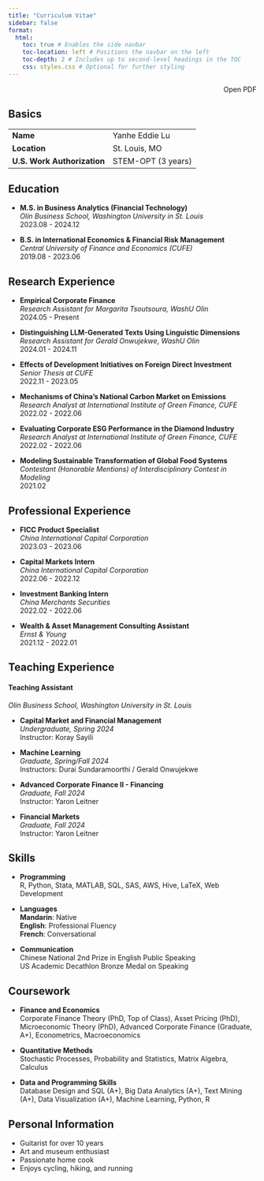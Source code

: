 ```yaml
---
title: "Curriculum Vitae"
sidebar: false
format:
  html:
    toc: true # Enables the side navbar
    toc-location: left # Positions the navbar on the left
    toc-depth: 2 # Includes up to second-level headings in the TOC
    css: styles.css # Optional for further styling
---
```


<div style="text-align: right; margin-bottom: 20px;">
  <a href="cv.pdf" target="_blank" style="text-decoration: none;">
    <i class="fas fa-file-pdf" style="font-size: 1.5em; color: #d32f2f;"></i> Open PDF
  </a>
</div>

## Basics
<table style="border-collapse: collapse; width: 100%;">
  <tr>
    <td><strong>Name</strong></td>
    <td>Yanhe Eddie Lu</td>
  </tr>
  <tr>
    <td><strong>Location</strong></td>
    <td>St. Louis, MO</td>
  </tr>
  <tr>
    <td><strong>U.S. Work Authorization</strong></td>
    <td>STEM-OPT (3 years)</td>
  </tr>
</table>



## Education
- **M.S. in Business Analytics (Financial Technology)**  
  *Olin Business School, Washington University in St. Louis*  
  2023.08 - 2024.12  

- **B.S. in International Economics & Financial Risk Management**  
  *Central University of Finance and Economics (CUFE)*  
  2019.08 - 2023.06  



## Research Experience

- **Empirical Corporate Finance**  
  *Research Assistant for Margarita Tsoutsoura, WashU Olin*  
  2024.05 - Present  

- **Distinguishing LLM-Generated Texts Using Linguistic Dimensions**  
  *Research Assistant for Gerald Onwujekwe, WashU Olin*  
  2024.01 - 2024.11  

- **Effects of Development Initiatives on Foreign Direct Investment**  
  *Senior Thesis at CUFE*  
  2022.11 - 2023.05  

- **Mechanisms of China's National Carbon Market on Emissions**  
  *Research Analyst at International Institute of Green Finance, CUFE*  
  2022.02 - 2022.06  

- **Evaluating Corporate ESG Performance in the Diamond Industry**  
  *Research Analyst at International Institute of Green Finance, CUFE*  
  2022.02 - 2022.06  

- **Modeling Sustainable Transformation of Global Food Systems**  
  *Contestant (Honorable Mentions) of Interdisciplinary Contest in Modeling*  
  2021.02  




## Professional Experience

- **FICC Product Specialist**  
  *China International Capital Corporation*  
  2023.03 - 2023.06  

- **Capital Markets Intern**  
  *China International Capital Corporation*  
  2022.06 - 2022.12  

- **Investment Banking Intern**  
  *China Merchants Securities*  
  2022.02 - 2022.06  

- **Wealth & Asset Management Consulting Assistant**  
  *Ernst & Young*  
  2021.12 - 2022.01  




## Teaching Experience
#### Teaching Assistant  
*Olin Business School, Washington University in St. Louis*  

- **Capital Market and Financial Management**  
  *Undergraduate, Spring 2024*  
  Instructor: Koray Sayili

- **Machine Learning**  
  *Graduate, Spring/Fall 2024*  
  Instructors: Durai Sundaramoorthi / Gerald Onwujekwe

- **Advanced Corporate Finance II - Financing**  
  *Graduate, Fall 2024*  
  Instructor: Yaron Leitner 

- **Financial Markets**  
  *Graduate, Fall 2024*  
  Instructor: Yaron Leitner




## Skills

- **Programming**  
  R, Python, Stata, MATLAB, SQL, SAS, AWS, Hive, LaTeX, Web Development  

- **Languages**  
  **Mandarin**: Native  
  **English**: Professional Fluency  
  **French**: Conversational  

- **Communication**  
  Chinese National 2nd Prize in English Public Speaking  
  US Academic Decathlon Bronze Medal on Speaking  


## Coursework

- **Finance and Economics**  
  Corporate Finance Theory (PhD, Top of Class), Asset Pricing (PhD), Microeconomic Theory (PhD), Advanced Corporate Finance (Graduate, A+), Econometrics, Macroeconomics  

- **Quantitative Methods**  
  Stochastic Processes, Probability and Statistics, Matrix Algebra, Calculus  

- **Data and Programming Skills**  
  Database Design and SQL (A+), Big Data Analytics (A+), Text Mining (A+), Data Visualization (A+), Machine Learning, Python, R  



## Personal Information
- Guitarist for over 10 years  
- Art and museum enthusiast  
- Passionate home cook  
- Enjoys cycling, hiking, and running  
